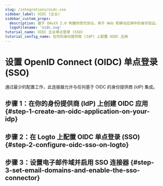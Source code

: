 ```yaml
---
slug: /integrations/oidc-sso
sidebar_label: OIDC (企业)
sidebar_custom_props:
  description: 基于 OAuth 2.0 构建的现代协议，用于 Web 和移动应用中的身份验证。
  logoFilename: 'oidc.svg'
tutorial_name: OIDC 企业单点登录 (SSO)
tutorial_config_name: 在你的身份提供商 (IdP) 上配置 OIDC 应用
---
```




# 设置 OpenID Connect (OIDC) 单点登录 (SSO)

通过最少的配置工作，此连接器允许与任何基于 OIDC 的身份提供商 (IdP) 集成。

<GuideTip />

## 步骤 1：在你的身份提供商 (IdP) 上创建 OIDC 应用 \{#step-1-create-an-oidc-application-on-your-idp}

<Step1 />

## 步骤 2：在 Logto 上配置 OIDC 单点登录 (SSO) \{#step-2-configure-oidc-sso-on-logto}

<Step2 />

## 步骤 3：设置电子邮件域并启用 SSO 连接器 \{#step-3-set-email-domains-and-enable-the-sso-connector}

<Step3 />
